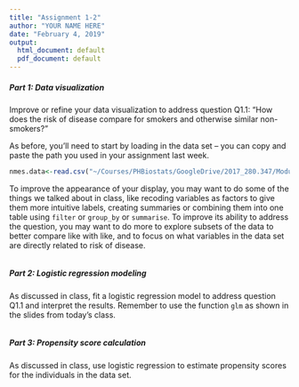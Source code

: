 ```yaml
---
title: "Assignment 1-2"
author: "YOUR NAME HERE"
date: "February 4, 2019"
output:
  html_document: default
  pdf_document: default
---
```


##### **Part 1: Data visualization**
Improve or refine your data visualization to address question Q1.1: "How does the risk of disease compare for smokers and otherwise similar non-smokers?"

As before, you'll need to start by loading in the data set -- you can copy and paste the path you used in your assignment last week.
```r
nmes.data<-read.csv("~/Courses/PHBiostats/GoogleDrive/2017_280.347/Module1/nmesUNPROC.csv", stringsAsFactors=FALSE)
```

To improve the appearance of your display, you may want to do some of the things we talked about in class, like recoding variables as factors to give them more intuitive labels, creating summaries or combining them into one table using `filter` or `group_by` or `summarise`. To improve its ability to address the question, you may want to do more to explore subsets of the data to better compare like with like, and to focus on what variables in the data set are directly related to risk of disease.


```r

```


##### **Part 2: Logistic regression modeling**

As discussed in class, fit a logistic regression model to address question Q1.1 and interpret the results. Remember to use the function `glm` as shown in the slides from today's class.

```r

```

##### **Part 3: Propensity score calculation**

As discussed in class, use logistic regression to estimate propensity scores for the individuals in the data set.

```r

```

